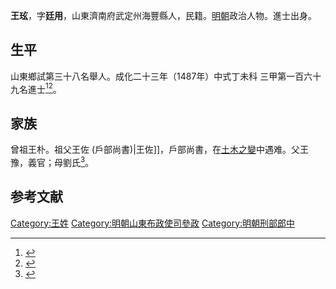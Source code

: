 {{Otheruses|other=名为王玹的其他人物|王玹}}
{{Otheruses|other=名为王廷用的其他人物|王廷用}}
{{明清人物信息框
| 姓名 = 王玹
| 原名 =
| 圖片名稱= 
| 圖片大小 =
| 圖片說明 = 
| 最高職務 =
| 國家 = 大明 
| 爵位 =
| 籍貫 = 山東濟南府武定州海豐縣
| 族裔 = 
| 字號 = 
| 諡號 =
| 出生日期 = 生年不詳
| 出生地點 = <!---山東濟南府武定州海豐縣--->
| 逝世日期 = 卒年不詳 
| 逝世地點 =
| 墓葬 =
| 配偶 = 
| 親屬 = 
| 出身 =
* 成化二十三年丁未科同進士出身
| 經歷 =
| 著作 =  
}}
'''王玹'''，字'''廷用'''，山東濟南府武定州海豐縣人，民籍。[[明朝|明朝]]政治人物。進士出身。

== 生平 ==
山東鄉試第三十八名舉人。成化二十三年（1487年）中式丁未科<!---會試第一百四十五名--->三甲第一百六十九名進士<ref>{{Cite book|title=《[[皇明贡举考|皇明贡举考]]》卷五|last=（明）[[张朝瑞|张朝瑞]]|first=|publisher=《续修四库全书》史部第828册|year=|isbn=|location=|pages=}}</ref><ref>{{Cite book|title=贡举志五种 上|last=鲁小俊，江俊伟著|first=|publisher=武汉：武汉大学出版社|year=2009|isbn=978-7-307-07043-1|location=|pages=256-258}}</ref>。

== 家族 ==
曾祖王朴。祖父王佐 (戶部尚書)|王佐]]，戶部尚書，在[[土木之變|土木之變]]中遇难。父王豫，義官；母劉氏<ref>{{Cite book|title=天一阁藏明代科举录选刊 登科录 点校本|last=龚延明主编|first=|publisher=宁波出版社|year=2016|isbn=978-7-5526-2320-8|location=宁波|pages=|quote=《天一閣藏明代科舉錄選刊.登科錄》之《成化二十三年進士登科錄》}}</ref>。

==参考文献==
{{reflist}}

{{成化二十三年丁未科殿試金榜}}

{{Authority control}}

{{DEFAULTSORT:}}
[[Category:王姓|Category:王姓]]
[[Category:明朝山東布政使司參政|Category:明朝山東布政使司參政]]
[[Category:明朝刑部郎中|Category:明朝刑部郎中]]
